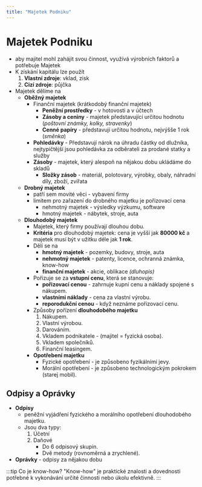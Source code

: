 ```yaml
---
title: "Majetek Podniku"
---
```


# Majetek Podniku

- aby majitel mohl zahájit svou činnost, využívá výrobních faktorů a potřebuje Majetek
- K získání kapitálu lze použít
  1. **Vlastní zdroje**: vklad, zisk
  1. **Cizí zdroje**: půjčka
- Majetek dělíme na
  - **Oběžný majetek**
    - Finanční majetek (krátkodobý finanční majetek)
      - **Peněžní prostředky** - v hotovosti a v účtech
      - **Zásoby a ceniny** - majetek představující určitou hodnotu (_poštovní známky, kolky, stravenky_)
      - **Cenné papíry** - představují určitou hodnotu, nejvýšše 1 rok (_směnka_)
    - **Pohledávky** - Představují nárok na úhradu částky od dlužníka, nejtypičtější jsou pohledávka za odběrateli za prodané statky a služby
    - **Zásoby** - majetek, který alespoň na nějakou dobu ukládáme do skladů
      - **Složky zásob** - materiál, polotovary, výrobky, obaly, náhradní díly, zboží, zvířata
  - **Drobný majetek**
    - patří sem movité věci - vybavení firmy
    - limitem pro zařazení do drobného majetku je pořizovací cena
      - nehmotný majetek - výsledky výzkumu, software
      - hmotný majetek - nábytek, stroje, auta
  - **Dlouhodobý majetek**
    - Majetek, který firmy používají dlouhou dobu.
    - **Kritéria** pro dlouhodobý majetek: cena je vyšší jak **80000 kč** a majetek musí být v užitku déle jak **1 rok**.
    - Dělí se na
      - **hmotný majetek** - pozemky, budovy, stroje, auta
      - **nehmotný majetek** - patenty, licence, ochranná známka, know-how
      - **finanční majetek** - akcie, oblikace _(dluhopis)_
    - Pořizuje se za **vstupní cenu**, která se stanovuje:
      - **pořizovací cenou** - zahrnuje kupní cenu a náklady spojené s nákupem.
      - **vlastními náklady** - cena za vlastní výrobu.
      - **reporodukční cenou** - když neznáme pořizovací cenu.
    - Způsoby pořízení **dlouhodobého majetku**
      1. Nákupem.
      1. Vlastní výrobou.
      1. Darováním.
      1. Vkladem podnikatele - (majitel = fyzická osoba).
      1. Vkladem společníků.
      1. Finanční leasingem.
    - **Opotřebení majetku**
      - Fyzické opotřebení - je způsobeno fyzikálními jevy.
      - Morální opotřebení - je způsobeno technologickým pokrokem (starej mobil).

## Odpisy a Oprávky
- **Odpisy**
    - peněžní vyjádření fyzického a morálního opotřebení dlouhodobého majetku.
    - Jsou dva typy: 
        1. Účetní 
        1. Daňové 
            - Do 6 odpisový skupin. 
            - Dvě metody (rovnoměrná a zrychlené).
- **Oprávky** - odpisy za nějakou dobu


:::tip Co je know-how?
"Know-how" je praktické znalosti a dovednosti potřebné k vykonávání určité činnosti nebo úkolu efektivně.
:::